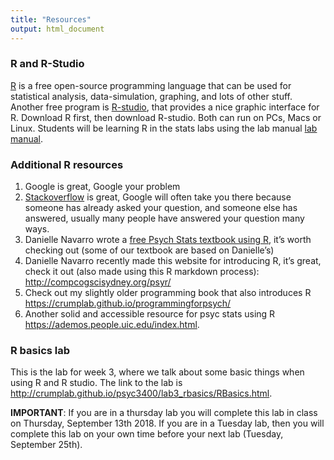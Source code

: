 ```yaml
---
title: "Resources"
output: html_document
---
```


### R and R-Studio

[R](http://www.r-project.org) is a free open-source programming language that can be used for statistical analysis, data-simulation, graphing, and lots of other stuff. Another free program is [R-studio](http://www.rstudio.com), that provides a nice graphic interface for R. Download R first, then download R-studio. Both can run on PCs, Macs or Linux. Students will be learning R in the stats labs using the lab manual [lab manual](https://crumplab.github.io/statisticsLab/).

### Additional R resources


1. Google is great, Google your problem
2. [Stackoverflow](https://stackoverflow.com) is great, Google will often take you there because someone has already asked your question, and someone else has answered, usually many people have answered your question many ways.
3. Danielle Navarro wrote a [free Psych Stats textbook using R](https://compcogscisydney.org/learning-statistics-with-r/), it's worth checking out (some of our textbook are based on Danielle's)
4. Danielle Navarro recently made this website for introducing R, it's great, check it out (also made using this R markdown process): [http://compcogscisydney.org/psyr/](http://compcogscisydney.org/psyr/)
5. Check out my slightly older programming book that also introduces R [https://crumplab.github.io/programmingforpsych/](https://crumplab.github.io/programmingforpsych/)
6. Another solid and accessible resource for psyc stats using R [https://ademos.people.uic.edu/index.html](https://ademos.people.uic.edu/index.html).

### R basics lab

This is the lab for week 3, where we talk about some basic things when using R and R studio. The link to the lab is [http://crumplab.github.io/psyc3400/lab3_rbasics/RBasics.html](http://crumplab.github.io/psyc3400/lab3_rbasics/RBasics.html).

**IMPORTANT**: If you are in a thursday lab you will complete this lab in class on Thursday, September 13th 2018. If you are in a Tuesday lab, then you will complete this lab on your own time before your next lab (Tuesday, September 25th).

